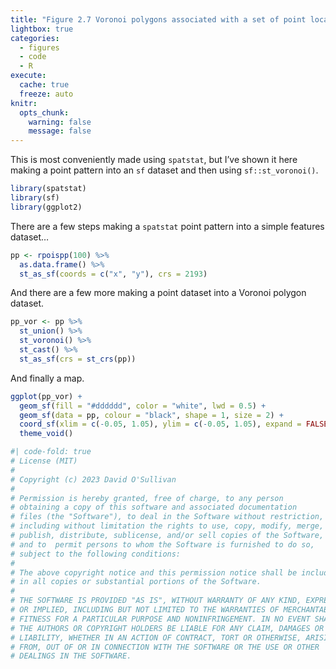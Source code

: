 ```yaml
---
title: "Figure 2.7 Voronoi polygons associated with a set of point locations"
lightbox: true
categories: 
  - figures
  - code
  - R
execute: 
  cache: true
  freeze: auto
knitr:
  opts_chunk: 
    warning: false
    message: false
---
```


This is most conveniently made using `spatstat`, but I've shown it here making a point pattern into an `sf` dataset and then using `sf::st_voronoi()`. 

```r
library(spatstat)
library(sf)
library(ggplot2)
```

There are a few steps making a `spatstat` point pattern into a simple features dataset...

```r
pp <- rpoispp(100) %>%
  as.data.frame() %>%
  st_as_sf(coords = c("x", "y"), crs = 2193)
```

And there are a few more making a point dataset into a Voronoi polygon dataset.

```r
pp_vor <- pp %>%
  st_union() %>%
  st_voronoi() %>%
  st_cast() %>%
  st_as_sf(crs = st_crs(pp))
```

And finally a map.

```r
ggplot(pp_vor) +
  geom_sf(fill = "#dddddd", color = "white", lwd = 0.5) +
  geom_sf(data = pp, colour = "black", shape = 1, size = 2) +
  coord_sf(xlim = c(-0.05, 1.05), ylim = c(-0.05, 1.05), expand = FALSE) +
  theme_void()
```

```r
#| code-fold: true
# License (MIT)
#
# Copyright (c) 2023 David O'Sullivan
#
# Permission is hereby granted, free of charge, to any person
# obtaining a copy of this software and associated documentation
# files (the "Software"), to deal in the Software without restriction,
# including without limitation the rights to use, copy, modify, merge,
# publish, distribute, sublicense, and/or sell copies of the Software,
# and to  permit persons to whom the Software is furnished to do so,
# subject to the following conditions:
#
# The above copyright notice and this permission notice shall be included
# in all copies or substantial portions of the Software.
#
# THE SOFTWARE IS PROVIDED "AS IS", WITHOUT WARRANTY OF ANY KIND, EXPRESS
# OR IMPLIED, INCLUDING BUT NOT LIMITED TO THE WARRANTIES OF MERCHANTABILITY,
# FITNESS FOR A PARTICULAR PURPOSE AND NONINFRINGEMENT. IN NO EVENT SHALL
# THE AUTHORS OR COPYRIGHT HOLDERS BE LIABLE FOR ANY CLAIM, DAMAGES OR OTHER
# LIABILITY, WHETHER IN AN ACTION OF CONTRACT, TORT OR OTHERWISE, ARISING
# FROM, OUT OF OR IN CONNECTION WITH THE SOFTWARE OR THE USE OR OTHER
# DEALINGS IN THE SOFTWARE.
```